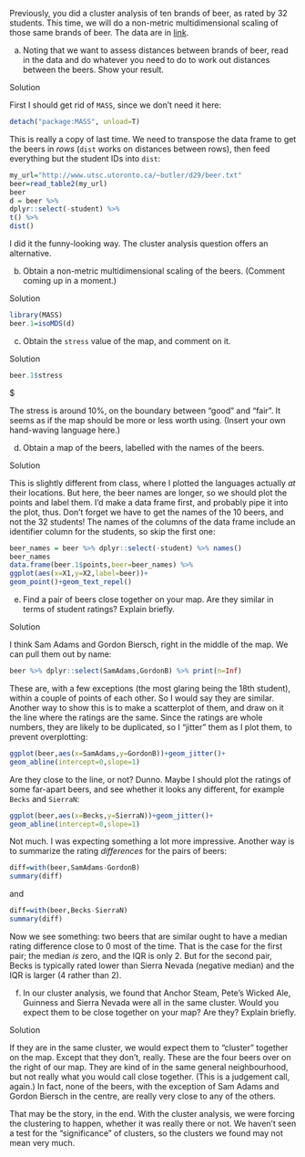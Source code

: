 

 Previously, you did a cluster analysis of
ten brands of beer, as rated by 32 students. This time, we will do a
non-metric multidimensional scaling of those same brands of beer. The
data are in [link](http://www.utsc.utoronto.ca/~butler/d29/beer.txt).



(a) Noting that we want to assess distances between brands of beer,
read in the data and do whatever you need to do to work out
distances between the beers. Show your result.
 
Solution


First I should get rid of `MASS`, since we don't need it here:
```r
detach("package:MASS", unload=T)
```

       
This is really a copy of last time. We need to transpose the data
frame to get the beers in *rows* (`dist` works on
distances between rows), then feed everything but the student IDs
into `dist`:
```r
my_url="http://www.utsc.utoronto.ca/~butler/d29/beer.txt"
beer=read_table2(my_url)
beer
d = beer %>%
dplyr::select(-student) %>%
t() %>%
dist()
```



I did it the funny-looking way. The cluster analysis question offers
an alternative.
 

(b) Obtain a non-metric multidimensional scaling of the
beers. (Comment coming up in a moment.)
 
Solution


```r
library(MASS)
beer.1=isoMDS(d)
```

     
 

(c) Obtain the `stress` value of the map, and comment on it.
 
Solution


```r
beer.1$stress
```
$

The stress is around 10\%, on the boundary between "good" and
"fair". It seems as if the map should be more or less worth
using. (Insert your own hand-waving language here.)
 

(d) Obtain a map of the beers, labelled with the names of the
beers. 
 
Solution


This is slightly different from class, where I plotted the
languages actually *at* their locations. But here, the beer
names are longer, so we should plot the points and label them. I'd
make a data frame first, and probably pipe it into the plot,
thus. Don't forget we have to get the names of the 10 beers, and
not the 32 students! The names of the columns of the data frame
include an identifier column for the students, so skip the first one:

```r
beer_names = beer %>% dplyr::select(-student) %>% names()
beer_names
data.frame(beer.1$points,beer=beer_names) %>%
ggplot(aes(x=X1,y=X2,label=beer))+
geom_point()+geom_text_repel()
```

     
 

(e) Find a pair of beers close together on your map. Are they
similar in terms of student ratings? Explain briefly.
 
Solution


I think Sam Adams and Gordon Biersch, right in the middle of the
map. We can pull them out by name:
```r
beer %>% dplyr::select(SamAdams,GordonB) %>% print(n=Inf)
```

     

These are, with a few exceptions (the most glaring being the 18th
student), within a couple of points of each other. So I would say they
are similar. Another way to show this is to make a scatterplot of
them, and draw on it the line where the ratings are the same. Since
the ratings are whole numbers, they are likely to be duplicated, so I
"jitter" them as I plot them, to prevent overplotting:

```r
ggplot(beer,aes(x=SamAdams,y=GordonB))+geom_jitter()+
geom_abline(intercept=0,slope=1)
```

 

Are they close to the line, or not? Dunno. Maybe I should plot the
ratings of some far-apart beers, and see whether it looks any
different, for example `Becks` and `SierraN`:

```r
ggplot(beer,aes(x=Becks,y=SierraN))+geom_jitter()+
geom_abline(intercept=0,slope=1)
```

 

Not much. I was expecting something a lot more impressive. Another way
is to summarize the rating *differences* for the pairs of beers:

```r
diff=with(beer,SamAdams-GordonB) 
summary(diff)
```

 

and

```r
diff=with(beer,Becks-SierraN)
summary(diff)
```

 

Now we see something: two beers that are similar ought to have a
median rating difference close to 0 most of the time. That is the
case for the first pair; the median *is* zero, and the IQR is
only 2. But for the second pair, Becks is typically rated lower than
Sierra Nevada (negative median) and the IQR is larger (4 rather than
2). 
 

(f) In our cluster analysis, we found that Anchor Steam, Pete's
Wicked Ale, Guinness and Sierra Nevada were all in the same
cluster. Would you expect them to be close together on your map? Are
they? Explain briefly.
 
Solution


If they are in the same cluster, we would expect them to
"cluster" together on the map. Except that they don't, really.
These are the four beers over on the right of our map. They are kind
of in the same general neighbourhood, but not really what you would
call close together. (This is a judgement call, again.) In fact, none
of the beers, with the exception of Sam Adams and Gordon Biersch in
the centre, are really very close to any of the others.

That may be the story, in the end. With the cluster analysis, we were
forcing the clustering to happen, whether it was really there or
not. We haven't seen a test for the "significance" of clusters, so
the clusters we found may not mean very much.
 


